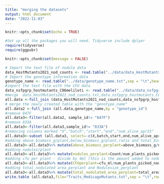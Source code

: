 ```yaml
---
title: "merging the datasets"
output: html_document
date: "2022-11-03"
---
```

```r
knitr::opts_chunk$set(echo = TRUE)

#Set up all the packages you will need. Tidyverse include dplyer
require(tidyverse)
require(ggpubr)

knitr::opts_chunk$set(message = FALSE)
```

```r
# Import the text file of nodule data
data_HostMutants2021_nod_counts <- read.table("../data/data_HostMutants2021_nod_counts.txt",sep = "\t",header=TRUE)
# Import the genotype information data
genotype_name <- read.table("../data/genotype_name.txt",sep = "\t",header=TRUE)
#import the text file with the CFU data
data_nsfpgrp_hostmutants_C86meliloti <- read.table("../data/data_nsfpgrp_hostmutants_C86meliloti.txt",sep = "\t",header=TRUE)
#merge  data_HostMutants2021_nod_counts.txt,data_nsfpgrp_hostmutants_C86meliloti.txt, by 'sample_id","genotype_id" and "rep"
all.data <-full_join (data_HostMutants2021_nod_counts,data_nsfpgrp_hostmutants_C86meliloti,by=c("sample_id","genotype_id","rep"))
# merge the newly created table with the "genotype_name"
all.data2 <-full_join (all.data,genotype_name,by = "genotype_id")
#remove 847F
all.data3<-filter(all.data2, sample_id!= "847F")
#remove 833A
all.data3<-filter(all.data3,sample_id!= "833A")
#removing columns marked "X","batch","start","end","num_alive_apr15"
all.data3<-subset (all.data3, select=-c(X,batch,start,end,num_alive_apr15))
#adding above_biomass_g/plant,below_biomass_g/plant,ratio and total_biomass
all.data3<-all.data3%>% mutate(above_biomass_perplant=above_biomass_g/num_plants,below_biomass_perplant=below_biomass_g/num_plants,ratio=above_biomass_perplant/below_biomass_perplant,total_biomass=above_biomass_perplant+below_biomass_perplant)
#adding nodules/plant
all.data3<-all.data3%>% mutate(nodules_perplant=Count/num_plants_picked_nods)
#adding cfu per plant - divide by 4ml (this is the amount added to nodules to homogenize) then divide by number of plants picked nodules from to get cfu/ml to cfu/plant;cfupernodule
all.data3<-all.data3%>% mutate(CFUperplant=cfu_ml/num_plants_picked_nods/4, CFUpernodule=CFUperplant/nodules_perplant)
#adding total_nodulated area_perplant and Nodulesize_perplant
all.data3<-all.data3%>% mutate(total_nodulated_area_perplant=total_area/num_plants_picked_nods,Nodulesizeperplant=total_nodulated_area_perplant/nodules_perplant)
write.table (all.data3,file="Traits_MedicagoMutants.txt",sep = "\t",row.names = FALSE)
```